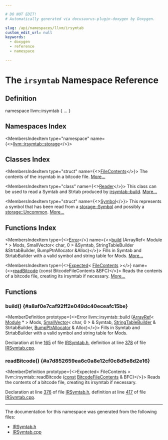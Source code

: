 ```yaml
---

# DO NOT EDIT!
# Automatically generated via docusaurus-plugin-doxygen by Doxygen.

slug: /api/namespaces/llvm/irsymtab
custom_edit_url: null
keywords:
  - doxygen
  - reference
  - namespace

---
```





# The `irsymtab` Namespace Reference

<DoxygenPage pluginConfig={pluginConfig}>



## Definition

<CodeBlock>namespace llvm::irsymtab &#123; ... &#125;</CodeBlock>

## Namespaces Index

<MembersIndex>

<MembersIndexItem
  type="namespace"
  name={<><a href="/docs/api/namespaces/llvm/irsymtab/storage">llvm::irsymtab::storage</a></>}>
</MembersIndexItem>

</MembersIndex>

## Classes Index

<MembersIndex>

<MembersIndexItem
  type="struct"
  name={<><a href="/docs/api/structs/llvm/irsymtab/filecontents">FileContents</a></>}>
The contents of the irsymtab in a bitcode file. <a href="/docs/api/structs/llvm/irsymtab/filecontents/#details">More...</a>
</MembersIndexItem>

<MembersIndexItem
  type="class"
  name={<><a href="/docs/api/classes/llvm/irsymtab/reader">Reader</a></>}>
This class can be used to read a Symtab and Strtab produced by <a href="#a8af0e7caf92ff2e049dc40eceafc15be">irsymtab::build</a>. <a href="/docs/api/classes/llvm/irsymtab/reader/#details">More...</a>
</MembersIndexItem>

<MembersIndexItem
  type="struct"
  name={<><a href="/docs/api/structs/llvm/irsymtab/symbol">Symbol</a></>}>
This represents a symbol that has been read from a <a href="/docs/api/structs/llvm/irsymtab/storage/symbol">storage::Symbol</a> and possibly a <a href="/docs/api/structs/llvm/irsymtab/storage/uncommon">storage::Uncommon</a>. <a href="/docs/api/structs/llvm/irsymtab/symbol/#details">More...</a>
</MembersIndexItem>

</MembersIndex>

## Functions Index

<MembersIndex>

<MembersIndexItem
  type={<><a href="/docs/api/classes/llvm/error">Error</a></>}
  name={<><a href="#a8af0e7caf92ff2e049dc40eceafc15be">build</a> (ArrayRef&lt; Module &#42; &gt; Mods, SmallVector&lt; char, 0 &gt; &amp;Symtab, StringTableBuilder &amp;StrtabBuilder, BumpPtrAllocator &amp;Alloc)</>}>
Fills in Symtab and StrtabBuilder with a valid symbol and string table for Mods. <a href="#a8af0e7caf92ff2e049dc40eceafc15be">More...</a>
</MembersIndexItem>

<MembersIndexItem
  type={<><a href="/docs/api/classes/llvm/expected">Expected</a>&lt; <a href="/docs/api/structs/llvm/irsymtab/filecontents">FileContents</a> &gt;</>}
  name={<><a href="#a7d852659ea6c0a8e12cf0c8d5e8d2e16">readBitcode</a> (const BitcodeFileContents &amp;BFC)</>}>
Reads the contents of a bitcode file, creating its irsymtab if necessary. <a href="#a7d852659ea6c0a8e12cf0c8d5e8d2e16">More...</a>
</MembersIndexItem>

</MembersIndex>


<SectionDefinition>

## Functions

### build() {#a8af0e7caf92ff2e049dc40eceafc15be}

<MemberDefinition
  prototype={<>Error llvm::irsymtab::build (<a href="/docs/api/classes/llvm/arrayref">ArrayRef</a>&lt; <a href="/docs/api/classes/llvm/module">Module</a> &#42; &gt; Mods, <a href="/docs/api/classes/llvm/smallvector">SmallVector</a>&lt; char, 0 &gt; &amp; Symtab, <a href="/docs/api/classes/llvm/stringtablebuilder">StringTableBuilder</a> &amp; StrtabBuilder, <a href="/docs/api/namespaces/llvm/#a8e612822d4ba7bb36c9c79582a567108">BumpPtrAllocator</a> &amp; Alloc)</>}>
Fills in Symtab and StrtabBuilder with a valid symbol and string table for Mods.

Declaration at line <a href="/docs/api/files/include/include/llvm/include/llvm/object/irsymtab-h/#l00165">165</a> of file <a href="/docs/api/files/include/include/llvm/include/llvm/object/irsymtab-h">IRSymtab.h</a>, definition at line <a href="/docs/api/files/lib/lib/object/irsymtab-cpp/#l00378">378</a> of file <a href="/docs/api/files/lib/lib/object/irsymtab-cpp">IRSymtab.cpp</a>.
</MemberDefinition>

### readBitcode() {#a7d852659ea6c0a8e12cf0c8d5e8d2e16}

<MemberDefinition
  prototype={<>Expected&lt; FileContents &gt; llvm::irsymtab::readBitcode (<a href="/docs/api/files/lib/lib/target/lib/target/aarch64/aarch64promoteconstant-cpp/#a90f8350fecae261c25be85d38b451bff">const</a> <a href="/docs/api/structs/llvm/bitcodefilecontents">BitcodeFileContents</a> &amp; BFC)</>}>
Reads the contents of a bitcode file, creating its irsymtab if necessary.

Declaration at line <a href="/docs/api/files/include/include/llvm/include/llvm/object/irsymtab-h/#l00376">376</a> of file <a href="/docs/api/files/include/include/llvm/include/llvm/object/irsymtab-h">IRSymtab.h</a>, definition at line <a href="/docs/api/files/lib/lib/object/irsymtab-cpp/#l00417">417</a> of file <a href="/docs/api/files/lib/lib/object/irsymtab-cpp">IRSymtab.cpp</a>.
</MemberDefinition>

</SectionDefinition>

<hr/>

The documentation for this namespace was generated from the following files:

<ul>
<li><a href="/docs/api/files/include/include/llvm/include/llvm/object/irsymtab-h">IRSymtab.h</a></li>
<li><a href="/docs/api/files/lib/lib/object/irsymtab-cpp">IRSymtab.cpp</a></li>
</ul>

</DoxygenPage>
